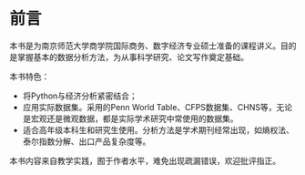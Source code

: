 # 前言 {.unnumbered}

本书是为南京师范大学商学院国际商务、数字经济专业硕士准备的课程讲义。目的是掌握基本的数据分析方法，为从事科学研究、论文写作奠定基础。

本书特色：

- 将Python与经济分析紧密结合；
- 应用实际数据集。采用的Penn World Table、CFPS数据集、CHNS等，无论是宏观还是微观数据，都是实际学术研究中常使用的数据集。
- 适合高年级本科生和研究生使用。分析方法是学术期刊经常出现，如熵权法、泰尔指数分解、出口产品复杂度等。

本书内容来自教学实践，囿于作者水平，难免出现疏漏错误，欢迎批评指正。

